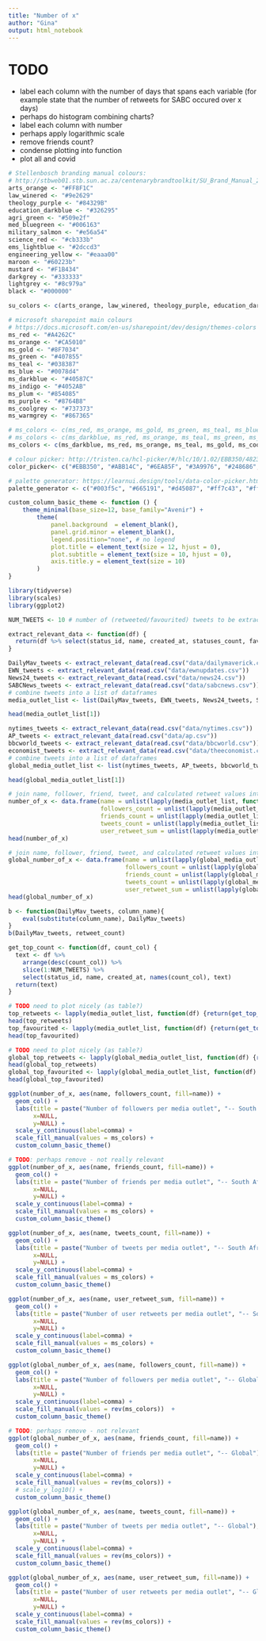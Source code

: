 ```yaml
---
title: "Number of x"
author: "Gina"
output: html_notebook
---
```

# TODO
* label each column with the number of days that spans each variable (for example state that the number of retweets for SABC occured over x days)
* perhaps do histogram combining charts?
* label each column with number
* perhaps apply logarithmic scale
* remove friends count?
* condense plotting into function
* plot all and covid

<!----------------------------------------------------------------------------------------------------------------------------------------------------->
<!-- Setup -->
<!----------------------------------------------------------------------------------------------------------------------------------------------------->

```r
# Stellenbosch branding manual colours:
# http://stbweb01.stb.sun.ac.za/centenarybrandtoolkit/SU_Brand_Manual_2019.pdf 
arts_orange <- "#FF8F1C"
law_winered <- "#9e2629"
theology_purple <- "#84329B"
education_darkblue <- "#326295"
agri_green <- "#509e2f"
med_bluegreen <- "#006163"
military_salmon <- "#e56a54"
science_red <- "#cb333b"
ems_lightblue <- "#2dccd3"
engineering_yellow <- "#eaaa00"
maroon <- "#60223b"
mustard <- "#F1B434"
darkgrey <- "#333333"
lightgrey <- "#8c979a"
black <- "#000000"

su_colors <- c(arts_orange, law_winered, theology_purple, education_darkblue, agri_green, med_bluegreen, military_salmon, science_red, ems_lightblue, engineering_yellow, maroon, mustard, darkgrey, lightgrey, black)

# microsoft sharepoint main colours
# https://docs.microsoft.com/en-us/sharepoint/dev/design/themes-colors
ms_red <- "#A4262C"
ms_orange <- "#CA5010"
ms_gold <- "#8F7034"
ms_green <- "#407855"
ms_teal <- "#038387"
ms_blue <- "#0078d4"
ms_darkblue <- "#40587C"
ms_indigo <- "#4052AB"
ms_plum <- "#854085"
ms_purple <- "#8764B8"
ms_coolgrey <- "#737373"
ms_warmgrey <- "#867365"

# ms_colors <- c(ms_red, ms_orange, ms_gold, ms_green, ms_teal, ms_blue, ms_darkblue, ms_indigo, ms_plum, ms_purple, ms_coolgrey, ms_warmgrey)
# ms_colors <- c(ms_darkblue, ms_red, ms_orange, ms_teal, ms_green, ms_blue, ms_indigo, ms_plum)
ms_colors <- c(ms_darkblue, ms_red, ms_orange, ms_teal, ms_gold, ms_coolgrey, ms_purple, ms_warmgrey, ms_green, ms_blue, ms_indigo, ms_plum)

# colour picker: http://tristen.ca/hcl-picker/#/hlc/10/1.02/EBB350/48231C
color_picker<- c("#EBB350", "#ABB14C", "#6EA85F", "#3A9976", "#248686", "#3F6F85", "#585674", "#623F57", "#5B2E37", "#48231C")

# palette generator: https://learnui.design/tools/data-color-picker.html#palette
palette_generator <- c("#003f5c", "#665191", "#d45087", "#ff7c43", "#ffa600")
```

```r
custom_column_basic_theme <- function () { 
    theme_minimal(base_size=12, base_family="Avenir") +
        theme(
            panel.background  = element_blank(),
            panel.grid.minor = element_blank(),
            legend.position="none", # no legend
            plot.title = element_text(size = 12, hjust = 0),
            plot.subtitle = element_text(size = 10, hjust = 0),
            axis.title.y = element_text(size = 10)
        )
}
```

```r
library(tidyverse)
library(scales)
library(ggplot2)
```

```r
NUM_TWEETS <- 10 # number of (retweeted/favourited) tweets to be extracted
```

```r
extract_relevant_data <- function(df) {
  return(df %>% select(status_id, name, created_at, statuses_count, favorite_count, retweet_count, followers_count, friends_count, text))
}
```

```r
DailyMav_tweets <- extract_relevant_data(read.csv("data/dailymaverick.csv"))
EWN_tweets <- extract_relevant_data(read.csv("data/ewnupdates.csv"))
News24_tweets <- extract_relevant_data(read.csv("data/news24.csv"))
SABCNews_tweets <- extract_relevant_data(read.csv("data/sabcnews.csv"))
# combine tweets into a list of dataframes
media_outlet_list <- list(DailyMav_tweets, EWN_tweets, News24_tweets, SABCNews_tweets)

head(media_outlet_list[1])
```

```r
nytimes_tweets <- extract_relevant_data(read.csv("data/nytimes.csv"))
AP_tweets <- extract_relevant_data(read.csv("data/ap.csv"))
bbcworld_tweets <- extract_relevant_data(read.csv("data/bbcworld.csv"))
economist_tweets <- extract_relevant_data(read.csv("data/theeconomist.csv"))
# combine tweets into a list of dataframes
global_media_outlet_list <- list(nytimes_tweets, AP_tweets, bbcworld_tweets, economist_tweets)

head(global_media_outlet_list[1])
```
<!----------------------------------------------------------------------------------------------------------------------------------------------------->
<!-- Data Wrangling -->
<!----------------------------------------------------------------------------------------------------------------------------------------------------->

```r
# join name, follower, friend, tweet, and calculated retweet values into a dataframe
number_of_x <- data.frame(name = unlist(lapply(media_outlet_list, function(df) {return(df$name[1])})), 
                          followers_count = unlist(lapply(media_outlet_list, function(df) {return(df$followers_count[1])})), 
                          friends_count = unlist(lapply(media_outlet_list, function(df) {return(df$friends_count[1])})), 
                          tweets_count = unlist(lapply(media_outlet_list, function(df) {return(df$statuses_count[1])})), 
                          user_retweet_sum = unlist(lapply(media_outlet_list, function(df) {return(sum(df$retweet_count))})))
head(number_of_x)
```
```r
# join name, follower, friend, tweet, and calculated retweet values into a dataframe
global_number_of_x <- data.frame(name = unlist(lapply(global_media_outlet_list, function(df) {return(df$name[1])})),
                                 followers_count = unlist(lapply(global_media_outlet_list, function(df) {return(df$followers_count[1])})),
                                 friends_count = unlist(lapply(global_media_outlet_list, function(df) {return(df$friends_count[1])})),
                                 tweets_count = unlist(lapply(global_media_outlet_list, function(df) {return(df$statuses_count[1])})),
                                 user_retweet_sum = unlist(lapply(global_media_outlet_list, function(df) {return(sum(df$retweet_count))})))
head(global_number_of_x)
```

```r
b <- function(DailyMav_tweets, column_name){
    eval(substitute(column_name), DailyMav_tweets)
}
b(DailyMav_tweets, retweet_count)
```
```r
get_top_count <- function(df, count_col) {
  text <- df %>%
    arrange(desc(count_col)) %>% 
    slice(1:NUM_TWEETS) %>% 
    select(status_id, name, created_at, names(count_col), text)
  return(text)
}
```

```r
# TODO need to plot nicely (as table?)
top_retweets <- lapply(media_outlet_list, function(df) {return(get_top_count(df, df$retweet_count))})
head(top_retweets)
top_favourited <- lapply(media_outlet_list, function(df) {return(get_top_count(df, df$favorite_count))})
head(top_favourited)
```

```r
# TODO need to plot nicely (as table?)
global_top_retweets <- lapply(global_media_outlet_list, function(df) {return(get_top_count(df, df$retweet_count))})
head(global_top_retweets)
global_top_favourited <- lapply(global_media_outlet_list, function(df) {return(get_top_count(df, df$favorite_count))})
head(global_top_favourited)
```

<!----------------------------------------------------------------------------------------------------------------------------------------------------->
<!-- Data Visualisation (South African)-->
<!----------------------------------------------------------------------------------------------------------------------------------------------------->

```r
ggplot(number_of_x, aes(name, followers_count, fill=name)) +
  geom_col() +
  labs(title = paste("Number of followers per media outlet", "-- South Africa"),
       x=NULL,
       y=NULL) +
  scale_y_continuous(label=comma) +
  scale_fill_manual(values = ms_colors) +
  custom_column_basic_theme()
```
```r
# TODO: perhaps remove - not really relevant
ggplot(number_of_x, aes(name, friends_count, fill=name)) +
  geom_col() +
  labs(title = paste("Number of friends per media outlet", "-- South Africa"),
       x=NULL,
       y=NULL) +
  scale_y_continuous(label=comma) +
  scale_fill_manual(values = ms_colors) +
  custom_column_basic_theme()
```
```r
ggplot(number_of_x, aes(name, tweets_count, fill=name)) +
  geom_col() +
  labs(title = paste("Number of tweets per media outlet", "-- South Africa"),
       x=NULL,
       y=NULL) +
  scale_y_continuous(label=comma) +
  scale_fill_manual(values = ms_colors) +
  custom_column_basic_theme()
```
```r
ggplot(number_of_x, aes(name, user_retweet_sum, fill=name)) +
  geom_col() +
  labs(title = paste("Number of user retweets per media outlet", "-- South Africa"),
       x=NULL,
       y=NULL) +
  scale_y_continuous(label=comma) +
  scale_fill_manual(values = ms_colors) +
  custom_column_basic_theme()
```


<!----------------------------------------------------------------------------------------------------------------------------------------------------->
<!-- Data Visualisation (Global)-->
<!----------------------------------------------------------------------------------------------------------------------------------------------------->

```r
ggplot(global_number_of_x, aes(name, followers_count, fill=name)) +
  geom_col() +
  labs(title = paste("Number of followers per media outlet", "-- Global"),
       x=NULL,
       y=NULL) +
  scale_y_continuous(label=comma) +
  scale_fill_manual(values = rev(ms_colors))  +
  custom_column_basic_theme()
```
```r
# TODO: perhaps remove - not relevant
ggplot(global_number_of_x, aes(name, friends_count, fill=name)) +
  geom_col() +
  labs(title = paste("Number of friends per media outlet", "-- Global"),
       x=NULL,
       y=NULL) +
  scale_y_continuous(label=comma) +
  scale_fill_manual(values = rev(ms_colors)) +
  # scale_y_log10() +
  custom_column_basic_theme()
```
```r
ggplot(global_number_of_x, aes(name, tweets_count, fill=name)) +
  geom_col() +
  labs(title = paste("Number of tweets per media outlet", "-- Global"),
       x=NULL,
       y=NULL) +
  scale_y_continuous(label=comma) +
  scale_fill_manual(values = rev(ms_colors)) +
  custom_column_basic_theme()
```
```r
ggplot(global_number_of_x, aes(name, user_retweet_sum, fill=name)) +
  geom_col() +
  labs(title = paste("Number of user retweets per media outlet", "-- Global"),
       x=NULL,
       y=NULL) +
  scale_y_continuous(label=comma) +
  scale_fill_manual(values = rev(ms_colors)) +
  custom_column_basic_theme()
```